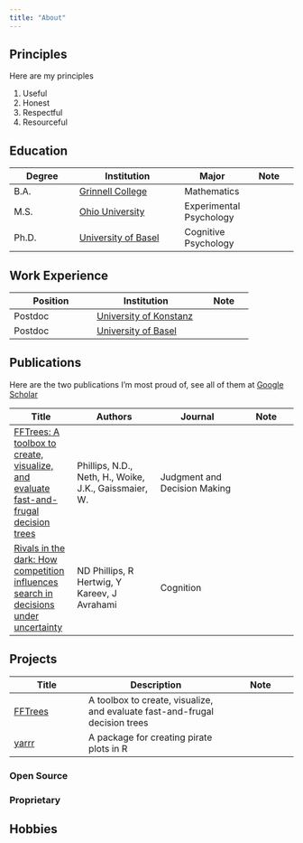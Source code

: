 ```yaml
---
title: "About"
---
```


## Principles

Here are my principles

1. Useful
2. Honest
3. Respectful
4. Resourceful

## Education

| Degree | Institution | Major | Note |
|--------|-------------|------|------|
| B.A.   | [Grinnell College](www.grinnell.edu)  | Mathematics | |
| M.S.   | [Ohio University](www.ohio.edu) | Experimental Psychology |    |
| Ph.D.  | [University of Basel](www.unibas.ch) | Cognitive Psychology | |

## Work Experience

| Position | Institution | Note |
|----------|-------------|------|
| Postdoc | [University of Konstanz](https://www.uni-konstanz.de/en/) | |
| Postdoc | [University of Basel](https://www.unibas.ch) | |

## Publications

Here are the two publications I'm most proud of, see all of them at [Google Scholar](https://scholar.google.com/citations?user=ThWbpDQAAAAJ&hl=en)

| Title | Authors | Journal | Note |
|-------|---------|---------|------|
| [FFTrees: A toolbox to create, visualize, and evaluate fast-and-frugal decision trees](https://scholar.google.com/citations?view_op=view_citation&hl=en&user=ThWbpDQAAAAJ&citation_for_view=ThWbpDQAAAAJ:9vf0nzSNQJEC) | Phillips, N.D., Neth, H., Woike, J.K., Gaissmaier, W. | Judgment and Decision Making | |
| [Rivals in the dark: How competition influences search in decisions under uncertainty](https://scholar.google.com/citations?view_op=view_citation&hl=en&user=ThWbpDQAAAAJ&citation_for_view=ThWbpDQAAAAJ:2osOgNQ5qMEC) | ND Phillips, R Hertwig, Y Kareev, J Avrahami | Cognition | |

## Projects

| Title | Description | Note |
|-------|-------------|------|
| [FFTrees](https://github.com/ndphillips/FFTrees) | A toolbox to create, visualize, and evaluate fast-and-frugal decision trees | |
| [yarrr](https://github.com/ndphillips/yarrr) | A package for creating pirate plots in R | |



### Open Source

### Proprietary

## Hobbies
